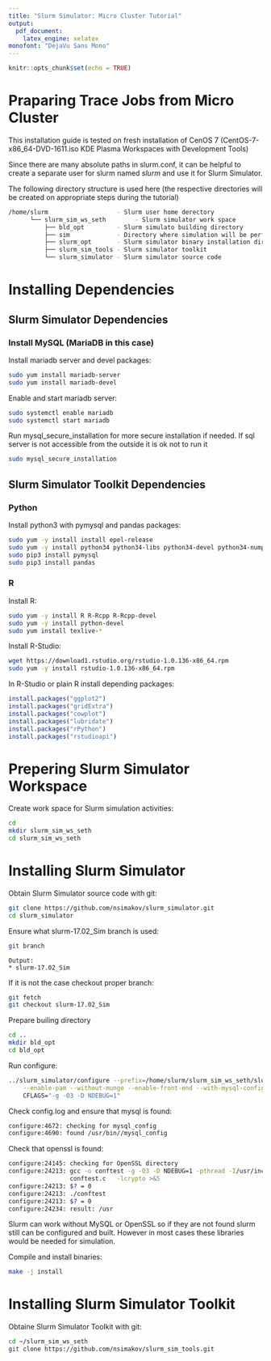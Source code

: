 ```yaml
---
title: "Slurm Simulator: Micro Cluster Tutorial"
output: 
  pdf_document: 
    latex_engine: xelatex
monofont: "DejaVu Sans Mono"
---
```


```r
knitr::opts_chunk$set(echo = TRUE)
```


# Praparing Trace Jobs from Micro Cluster

This installation guide is tested on fresh installation of CenOS 7 (CentOS-7-x86_64-DVD-1611.iso KDE Plasma Workspaces with Development Tools)

Since there are many absolute paths in slurm.conf, it can be helpful to create a separate user for slurm named *slurm* and use it for Slurm Simulator.

The following directory structure is used here (the respective directories will be created on appropriate steps during the tutorial)

```bash
/home/slurm                   - Slurm user home derectory
      └── slurm_sim_ws_seth        - Slurm simulator work space
          ├── bld_opt         - Slurm simulato building directory
          ├── sim             - Directory where simulation will be performed
          ├── slurm_opt       - Slurm simulator binary installation directory
          ├── slurm_sim_tools - Slurm simulator toolkit
          └── slurm_simulator - Slurm simulator source code
```

# Installing Dependencies

## Slurm Simulator Dependencies

### Install MySQL (MariaDB in this case)

Install mariadb server and devel packages:
```bash
sudo yum install mariadb-server
sudo yum install mariadb-devel
```

Enable and start mariadb server:
```bash
sudo systemctl enable mariadb
sudo systemctl start mariadb
```

Run mysql_secure_installation for more secure installation if needed. 
If sql server is not accessible from the outside it is ok not to run it
```bash
sudo mysql_secure_installation
```

## Slurm Simulator Toolkit Dependencies
### Python
Install python3 with pymysql and pandas packages: 
```bash
sudo yum -y install install epel-release
sudo yum -y install python34 python34-libs python34-devel python34-numpy python34-scipy python34-pip
sudo pip3 install pymysql
sudo pip3 install pandas
```
### R
Install R:
```bash
sudo yum -y install R R-Rcpp R-Rcpp-devel
sudo yum -y install python-devel
sudo yum install texlive-*
```

Install R-Studio:
```bash
wget https://download1.rstudio.org/rstudio-1.0.136-x86_64.rpm
sudo yum -y install rstudio-1.0.136-x86_64.rpm
```

In R-Studio or plain R install depending packages:
```r
install.packages("ggplot2")
install.packages("gridExtra")
install.packages("cowplot")
install.packages("lubridate")
install.packages("rPython")
install.packages("rstudioapi")
```

# Prepering Slurm Simulator Workspace

Create work space for Slurm simulation activities:
```bash
cd
mkdir slurm_sim_ws_seth
cd slurm_sim_ws_seth
```

# Installing Slurm Simulator

Obtain Slurm Simulator source code with git:
```bash
git clone https://github.com/nsimakov/slurm_simulator.git
cd slurm_simulator
```

Ensure what slurm-17.02_Sim branch is used:
```bash
git branch
```
```
Output:
* slurm-17.02_Sim
```

If it is not the case checkout proper branch:
```bash
git fetch
git checkout slurm-17.02_Sim 
```


Prepare builing directory
```bash
cd ..
mkdir bld_opt
cd bld_opt
```

Run configure:
```bash
../slurm_simulator/configure --prefix=/home/slurm/slurm_sim_ws_seth/slurm_opt --enable-simulator \
    --enable-pam --without-munge --enable-front-end --with-mysql-config=/usr/bin/ --disable-debug \
    CFLAGS="-g -O3 -D NDEBUG=1"
```

Check config.log and ensure that mysql is found:
```bash
configure:4672: checking for mysql_config
configure:4690: found /usr/bin//mysql_config
```

Check that openssl is found:
```bash
configure:24145: checking for OpenSSL directory
configure:24213: gcc -o conftest -g -O3 -D NDEBUG=1 -pthread -I/usr/include  -L/usr/lib   \
                 conftest.c   -lcrypto >&5
configure:24213: $? = 0
configure:24213: ./conftest
configure:24213: $? = 0
configure:24234: result: /usr
```

Slurm can work without MySQL or OpenSSL so if they are not found slurm still can be configured and built. 
However in most cases these libraries would be needed for simulation.

Compile and install binaries:
```bash
make -j install
```

# Installing Slurm Simulator Toolkit

Obtaine Slurm Simulator Toolkit with git:
```bash
cd ~/slurm_sim_ws_seth
git clone https://github.com/nsimakov/slurm_sim_tools.git
```
